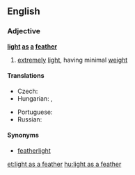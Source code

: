 ==English==

===Adjective===
'''[[light]] [[as]] [[a]] [[feather]]'''

# {{label|en|simile}} [[extremely]] [[light]], having minimal [[weight]]

====Translations====
{{trans-top|extremely light, having minimal weight}}
* Czech: {{t|cs|lehký jako peříčko}}
* Hungarian: {{t+|hu|pehelykönnyű}}, {{t+|hu|könnyű, mint a pehely}}
{{trans-mid}}
* Portuguese: {{t|pt|leve como uma pena}}
* Russian: {{t|ru|лёгкий, как пёрышко}}
{{trans-bottom}}

====Synonyms====
* [[featherlight]]

[[et:light as a feather]]
[[hu:light as a feather]]